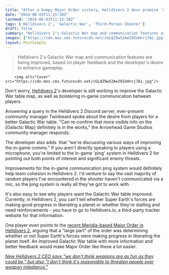 ```yaml
---
title: "After a bumpy Major Order victory, Helldivers 2 devs promise 'more visible info' on the Galactic War table as Arrowhead discusses 'various ways' of improving in-game communication"
date: "2024-06-03T11:15:30Z"
lastmod: "2024-06-03T11:15:30Z"
tags: ['Helldivers 2', 'Galactic War', 'Third-Person Shooter']
draft: false
summary: "Helldivers 2's Galactic War map and communication features are being improved, based on player feedback and the developer's desire to enhance gameplay."
images: ["https://cdn.mos.cms.futurecdn.net/cGLQZ9w52Ae29ZoHnrj7Ai.jpg"]
layout: PostSimple
---
```

> Helldivers 2's Galactic War map and communication features are being improved, based on player feedback and the developer's desire to enhance gameplay.


        <img alt="Cover" src="https://cdn.mos.cms.futurecdn.net/cGLQZ9w52Ae29ZoHnrj7Ai.jpg"/>
        
Don't worry, [Helldivers 2](https://www.gamesradar.com/helldivers-2-guide/)'s developer is still working to improve the Galactic War table map, as well as bolstering in-game communication between players.

Answering a query in the Helldivers 2 Discord server, ever-present community manager Twinbeard spoke about the desire from players for a better Galactic War table. "Can re-confirm that more visible info on the [Galactic Map] definitely is in the works," the Arrowhead Game Studios community manager responds. 

The developer also adds  that "we're discussing various ways of improving the in-game comms." If you aren't directly speaking to players using a microphone, you're limited to the in-game 'ping' system in Helldivers 2 for pointing out both points of interest and significant enemy threats.

Improvements for the in-game communication ping system would definitely help team cohesion in Helldivers 2. I'd venture to say the vast majority of random players I've encountered in the shooter haven't communicated via a mic, so the ping system is really all they've got to work with.

It's also easy to see why players want the Galactic War table improved. Currently, in Helldivers 2, you can't tell whether Super Earth's forces are making good progress in liberating a planet or whether they're stalling and need reinforcements - you have to go to Helldivers.io, a third-party tracker website for that information.

One player even points to the [recent Meridia-based Major Order in Helldivers 2](https://www.gamesradar.com/games/third-person-shooter/helldivers-2-players-clear-their-latest-major-order-in-style-collapsing-an-entire-planet-into-a-newly-formed-black-hole-that-definitely-isnt-going-to-become-a-problem-sometime-soon/), arguing that a "large part" of the order was determining whether or not Super Earth's forces were making progress in liberating the planet itself. An improved Galactic War table with more information and better feedback would make Major Order like these a lot easier.

[<em>New Helldivers 2 CEO says "we don't think weapons are as fun as they could be," but also "I don't think it's reasonable to threaten people over weapon imbalance."</em>](https://www.gamesradar.com/games/third-person-shooter/new-helldivers-2-ceo-says-we-dont-think-weapons-are-as-fun-as-they-could-be-but-also-i-dont-think-its-reasonable-to-threaten-people-over-weapon-inbalance/)
        